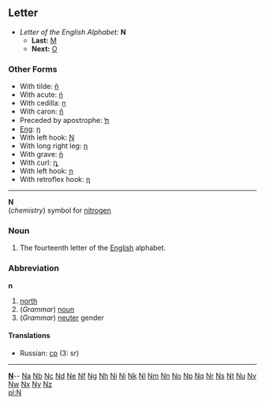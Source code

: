 ==Letter==
*''Letter of the English Alphabet:'' '''N'''
**'''Last:''' [[M]]
**'''Next:''' [[O]]
===Other Forms===
*With tilde: [[ñ]]
*With acute: [[ń]]
*With cedilla: [[ņ]]
*With caron: [[ň]]
*Preceded by apostrophe: [[ŉ]]
*[[Eng]]: [[ŋ]]
*With left hook: [[Ɲ]]
*With long right leg: [[ƞ]]
*With grave: [[ǹ]]
*With curl: [[ȵ]]
*With left hook: [[ɲ]]
*With retroflex hook: [[ɳ]]
----

'''N'''<br>(''chemistry'') symbol for [[nitrogen]]

===Noun===

#The fourteenth letter of the [[English]] alphabet.

===Abbreviation===
'''n'''

#[[north]]
#(''Grammar'') [[noun]]
#(''Grammar'') [[neuter]] gender

====Translations====
*Russian: [[ср]] (3: sr)

----
{{indexletters1}}  '''[http://wiktionary.org/w/wiki.phtml?title=Special:Allpages&from=N N] '''-- [http://wiktionary.org/w/wiki.phtml?title=Special:Allpages&from=Na Na] [http://wiktionary.org/w/wiki.phtml?title=Special:Allpages&from=Nb Nb] [http://wiktionary.org/w/wiki.phtml?title=Special:Allpages&from=Nc Nc] [http://wiktionary.org/w/wiki.phtml?title=Special:Allpages&from=Nd Nd] [http://wiktionary.org/w/wiki.phtml?title=Special:Allpages&from=Ne Ne] [http://wiktionary.org/w/wiki.phtml?title=Special:Allpages&from=Nf Nf] [http://wiktionary.org/w/wiki.phtml?title=Special:Allpages&from=Ng Ng] [http://wiktionary.org/w/wiki.phtml?title=Special:Allpages&from=Nh Nh] [http://wiktionary.org/w/wiki.phtml?title=Special:Allpages&from=Ni Ni] [http://wiktionary.org/w/wiki.phtml?title=Special:Allpages&from=Nj Nj] [http://wiktionary.org/w/wiki.phtml?title=Special:Allpages&from=Nk Nk] [http://wiktionary.org/w/wiki.phtml?title=Special:Allpages&from=Nl Nl] [http://wiktionary.org/w/wiki.phtml?title=Special:Allpages&from=Nm Nm] [http://wiktionary.org/w/wiki.phtml?title=Special:Allpages&from=Nn Nn] [http://wiktionary.org/w/wiki.phtml?title=Special:Allpages&from=No No] [http://wiktionary.org/w/wiki.phtml?title=Special:Allpages&from=Np Np] [http://wiktionary.org/w/wiki.phtml?title=Special:Allpages&from=Nq Nq] [http://wiktionary.org/w/wiki.phtml?title=Special:Allpages&from=Nr Nr] [http://wiktionary.org/w/wiki.phtml?title=Special:Allpages&from=Ns Ns] [http://wiktionary.org/w/wiki.phtml?title=Special:Allpages&from=Nt Nt] [http://wiktionary.org/w/wiki.phtml?title=Special:Allpages&from=Nu Nu] [http://wiktionary.org/w/wiki.phtml?title=Special:Allpages&from=Nv Nv] [http://wiktionary.org/w/wiki.phtml?title=Special:Allpages&from=Nw Nw] [http://wiktionary.org/w/wiki.phtml?title=Special:Allpages&from=Nx Nx] [http://wiktionary.org/w/wiki.phtml?title=Special:Allpages&from=Ny Ny] [http://wiktionary.org/w/wiki.phtml?title=Special:Allpages&from=Nz Nz]<br>
{{indexletters2}}
[[pl:N]]